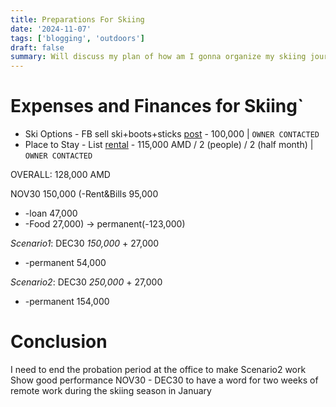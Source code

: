 ```yaml
---
title: Preparations For Skiing
date: '2024-11-07'
tags: ['blogging', 'outdoors']
draft: false
summary: Will discuss my plan of how am I gonna organize my skiing journey this season
---
```


# Expenses and Finances for Skiing`
* Ski Options - FB sell ski+boots+sticks [post](https://www.facebook.com/share/p/125K678ZxdZ) - 100,000 | `OWNER CONTACTED` 
* Place to Stay - List [rental](https://www.list.am/item/20278093#) - 115,000 AMD / 2 (people) / 2 (half month) | `OWNER CONTACTED`

OVERALL: 128,000 AMD


NOV30 	150,000
(-Rent&Bills	95,000
* -loan		47,000
* -Food		27,000) -> permanent(-123,000)

*Scenario1*: DEC30		*150,000* + 27,000
* -permanent			54,000

*Scenario2*: DEC30		*250,000* + 27,000
* -permanent			154,000



# Conclusion 
I need to end the probation period at the office to make Scenario2 work
Show good performance NOV30 - DEC30 to have a word for two weeks of remote work during the skiing season in January
 
